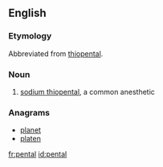 ==English==

===Etymology===
Abbreviated from [[thiopental]].

===Noun===
{{en-noun|-}}

# {{label|en|medicine}} [[w:sodium thiopental|sodium thiopental]], a common anesthetic

===Anagrams===
* [[planet#English|planet]]
* [[platen#English|platen]]

[[fr:pental]]
[[id:pental]]